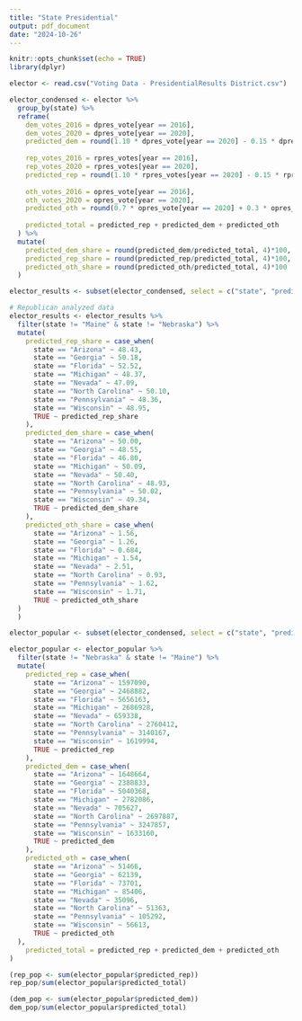 ```yaml
---
title: "State Presidential"
output: pdf_document
date: "2024-10-26"
---
```


```r
knitr::opts_chunk$set(echo = TRUE)
library(dplyr)
```



```r
elector <- read.csv("Voting Data - PresidentialResults District.csv")

elector_condensed <- elector %>%
  group_by(state) %>%
  reframe(
    dem_votes_2016 = dpres_vote[year == 2016],
    dem_votes_2020 = dpres_vote[year == 2020],
    predicted_dem = round(1.10 * dpres_vote[year == 2020] - 0.15 * dpres_vote[year == 2016], 0),
    
    rep_votes_2016 = rpres_votes[year == 2016],
    rep_votes_2020 = rpres_votes[year == 2020],
    predicted_rep = round(1.10 * rpres_votes[year == 2020] - 0.15 * rpres_votes[year == 2016], 0),
    
    oth_votes_2016 = opres_vote[year == 2016],
    oth_votes_2020 = opres_vote[year == 2020],
    predicted_oth = round(0.7 * opres_vote[year == 2020] + 0.3 * opres_vote[year == 2016], 0),
    
    predicted_total = predicted_rep + predicted_dem + predicted_oth
  ) %>%
  mutate(
    predicted_dem_share = round(predicted_dem/predicted_total, 4)*100,
    predicted_rep_share = round(predicted_rep/predicted_total, 4)*100,
    predicted_oth_share = round(predicted_oth/predicted_total, 4)*100
  )

elector_results <- subset(elector_condensed, select = c("state", "predicted_rep_share", "predicted_dem_share", "predicted_oth_share"))

```


```r
# Republican analyzed data
elector_results <- elector_results %>%
  filter(state != "Maine" & state != "Nebraska") %>%
  mutate(
    predicted_rep_share = case_when(
      state == "Arizona" ~ 48.43,
      state == "Georgia" ~ 50.18,
      state == "Florida" ~ 52.52,
      state == "Michigan" ~ 48.37,
      state == "Nevada" ~ 47.09,
      state == "North Carolina" ~ 50.10,
      state == "Pennsylvania" ~ 48.36,
      state == "Wisconsin" ~ 48.95,
      TRUE ~ predicted_rep_share
    ),
    predicted_dem_share = case_when(
      state == "Arizona" ~ 50.00,
      state == "Georgia" ~ 48.55,
      state == "Florida" ~ 46.80,
      state == "Michigan" ~ 50.09,
      state == "Nevada" ~ 50.40,
      state == "North Carolina" ~ 48.93,
      state == "Pennsylvania" ~ 50.02,
      state == "Wisconsin" ~ 49.34,
      TRUE ~ predicted_dem_share
    ),
    predicted_oth_share = case_when(
      state == "Arizona" ~ 1.56,
      state == "Georgia" ~ 1.26,
      state == "Florida" ~ 0.684,
      state == "Michigan" ~ 1.54,
      state == "Nevada" ~ 2.51,
      state == "North Carolina" ~ 0.93,
      state == "Pennsylvania" ~ 1.62,
      state == "Wisconsin" ~ 1.71,
      TRUE ~ predicted_oth_share
  )
  )
```


```r
elector_popular <- subset(elector_condensed, select = c("state", "predicted_dem", "predicted_rep", "predicted_oth", "predicted_total"))

elector_popular <- elector_popular %>%
  filter(state != "Nebraska" & state != "Maine") %>%
  mutate(
    predicted_rep = case_when(
      state == "Arizona" ~ 1597090,
      state == "Georgia" ~ 2468882,
      state == "Florida" ~ 5656163,
      state == "Michigan" ~ 2686928,
      state == "Nevada" ~ 659338,
      state == "North Carolina" ~ 2760412,
      state == "Pennsylvania" ~ 3140167,
      state == "Wisconsin" ~ 1619994,
      TRUE ~ predicted_rep
    ),
    predicted_dem = case_when(
      state == "Arizona" ~ 1648664,
      state == "Georgia" ~ 2388833,
      state == "Florida" ~ 5040368,
      state == "Michigan" ~ 2782086,
      state == "Nevada" ~ 705627,
      state == "North Carolina" ~ 2697887,
      state == "Pennsylvania" ~ 3247857,
      state == "Wisconsin" ~ 1633160,
      TRUE ~ predicted_dem
    ),
    predicted_oth = case_when(
      state == "Arizona" ~ 51466,
      state == "Georgia" ~ 62139,
      state == "Florida" ~ 73701,
      state == "Michigan" ~ 85406,
      state == "Nevada" ~ 35096,
      state == "North Carolina" ~ 51363,
      state == "Pennsylvania" ~ 105292,
      state == "Wisconsin" ~ 56613,
      TRUE ~ predicted_oth
  ),
    predicted_total = predicted_rep + predicted_dem + predicted_oth
)
```

```r
(rep_pop <- sum(elector_popular$predicted_rep))
rep_pop/sum(elector_popular$predicted_total)

(dem_pop <- sum(elector_popular$predicted_dem))
dem_pop/sum(elector_popular$predicted_total)
```

